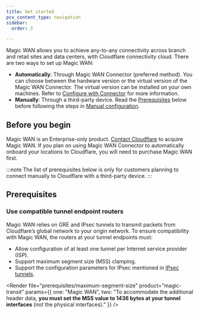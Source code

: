 ```yaml
---
title: Get started
pcx_content_type: navigation
sidebar:
  order: 3

---
```



Magic WAN allows you to achieve any-to-any connectivity across branch and retail sites and data centers, with Cloudflare connectivity cloud. There are two ways to set up Magic WAN:

- **Automatically**: Through Magic WAN Connector (preferred method). You can choose between the hardware version or the virtual version of the Magic WAN Connector. The virtual version can be installed on your own machines. Refer to [Configure with Connector](/magic-wan/configuration/connector/) for more information.
- **Manually**: Through a third-party device. Read the [Prerequisites](#prerequisites) below before following the steps in [Manual configuration](/magic-wan/configuration/manually/).

## Before you begin

Magic WAN is an Enterprise-only product. [Contact Cloudflare](https://www.cloudflare.com/magic-wan/) to acquire Magic WAN. If you plan on using Magic WAN Connector to automatically onboard your locations to Cloudflare, you will need to purchase Magic WAN first.

:::note
The list of prerequisites below is only for customers planning to connect manually to Cloudflare with a third-party device.
:::

## Prerequisites

### Use compatible tunnel endpoint routers

Magic WAN relies on <GlossaryTooltip term="GRE tunnel" link="/magic-wan/reference/tunnels/">GRE</GlossaryTooltip> and <GlossaryTooltip term="IPsec tunnel" link="/magic-wan/reference/tunnels/#ipsec-tunnels">IPsec tunnels</GlossaryTooltip> to transmit packets from Cloudflare’s global network to your origin network. To ensure compatibility with Magic WAN, the routers at your tunnel endpoints must:

- Allow configuration of at least one tunnel per Internet service provider (ISP).
- Support <GlossaryTooltip term="maximum segment size (MSS)">maximum segment size (MSS)</GlossaryTooltip> clamping.
- Support the configuration parameters for IPsec mentioned in [IPsec tunnels](/magic-wan/reference/tunnels/#supported-configuration-parameters).

<Render file="prerequisites/maximum-segment-size" product="magic-transit" params={{ one: "Magic WAN", two: "To accommodate the additional header data, **you must set the MSS value to 1436 bytes at your tunnel interfaces** (not the physical interfaces)." }} />

<Render file="prerequisites/router-vendor-guidelines-mss-settings-origin" product="magic-transit" />
